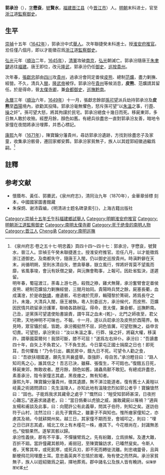 {{明清人物信息框
| 姓名 = 郭承汾
| 原名 =
| 圖片名稱= 
| 圖片大小 = 150px
| 圖片說明 =
| 最高職務 = 浙江道監察御史
| 國家 = 大明
| 爵位 =
| 籍貫 = [[福建|福建]][[晋江縣|晋江縣]]
| 族裔 = 漢族
| 旗籍 = 
| 字號 = 字懋袞，號賢水
| 諡號 = 
| 出生日期 = 年代不詳
| 出生地點 = [[福建|福建]][[晋江縣|晋江縣]]
| 逝世日期 = 永曆三年（清順治六年、1649年）
| 逝世地點 = [[四川|四川]][[酉陽縣|酉陽縣]]
| 墓葬 =
| 配偶 =
| 親屬 = 
| 出身 = 
*崇禎十五年（1642年）壬午科舉人
*崇禎十六年（1643年）癸未科同進士出身
| 經歷 = 
| 著作 =
}}

'''郭承汾'''（{{bd|？||1649年|catIdx=Guo郭}}），[[表字|字]]'''懋袞'''，[[號|號]]'''賢水'''，[[福建|福建]][[晋江县|晋江县]]（今[[晋江市|晋江市]]）人。[[明朝|明朝]]末科进士，官至[[浙江|浙江]]道[[監察御史|監察御史]]。

==生平==
[[崇禎|崇禎]]十五年（[[1642年|1642年]]），郭承汾中式[[舉人|舉人]]。次年聯捷癸未科進士。授[[淮安府|淮安府]][[推官|推官]]。涖任僅八個月，即以才能徵召爲[[浙江|浙江]]道[[監察御史|監察御史]]。

[[弘光|弘光]]元年（[[順治|順治]]二年，[[1645年|1645年]]），[[清軍|清軍]]攻破[[南京|南京]]，[[弘光|弘光]]朝滅亡。郭承汾隨唐王[[朱聿鍵|朱聿鍵]]逃往[[福建|福建]]。唐王即位，改元[[隆武|隆武]]，郭承汾仍任[[御史|御史]]，[[巡按|巡按]][[貴州|貴州]]。

次年春，[[張獻忠|張獻忠]]部由[[四川|四川]]攻[[貴州|貴州]]，過承汾會同定畨侯[[皮熊|皮熊]]、總制[[范爌|范爌]]，盡力剿撫、經營。不久，清兵入[[閩|閩]]，[[隆武帝|隆武帝]]被俘。郭承汾在[[貴州|貴州]]等候消息，'''皮熊'''、范爌請其留任。於是得命，晉[[太僕寺卿|太僕寺卿]]，兼[[僉都御史|僉都御史]]，[[巡撫|巡撫]][[黔南|黔南]]。

[[永曆_(南明)|永曆]]三年（[[順治|順治]]六年，[[1649年|1649年]]）十一月，張獻忠餘部[[孫可望|孫可望]]派兵劫持郭承汾及'''皮熊'''至[[酉陽|酉陽]]境內，欲勸其投降。郭承汾毫無懼色，怒斥孫可望“以[[朱溫|朱溫]]之事，行[[王莽|莽]]、[[曹操|操]]之奸”。孫可望大怒，將其拘謹於民宅。郭承汾絕食十幾日而死。移屍東郊，多日無人敢於收殮。經歷月餘，顏色如舊。有總兵徐盡忠一直對郭承汾友善，暗地令家僮在夜間將承汾埋葬，并悉心標記。

[[康熙|康熙]]九年（[[1671年|1671年]]），陳寶鑰分藩貴州，尋訪郭承汾遺跡，方找到徐盡忠子及家童，收集承汾骸骨，遷回家鄉安葬。郭承汾家貧無子，族人以其姪郭紹徽過繼爲嗣。<ref>《泉州府志·卷之五十七·明忠義》頁四十四～四十七：郭承汾，字懋袞，號賢水，晉江人。崇禎壬午癸未聯捷進士。授淮安府推官。涖任八月，以才能徵爲浙江道御史。及南都失守，隨唐王入閩，仍以御史巡按貴州。時滇黔僻在天末，尚循明朔，至則氷清自矢，懲貪舉暴，嶽立風行，悍將奸胥莫不望風而靡，省風事竣，會沅有妖僧之變，與沅撫會鞫事，上報可。因赴省監決，遂遲留。<br>明年春，蜀寇渡江，荼毒上游七邑，殺戮之撡，雞犬無聲，承汾奮臂會定畨侯皮熊、總制范爌協力剿撫經營，三閱月始囘。貴陽時兵燹之餘，屍塞長衢，血成溝澮，於是收[[餘燼|餘燼]]，瘞遺骸，弔忠魂於荒原，輯殘黎於箐硐，將爲長守之計。未幾，大清兵入閩，唐王被執，粵人別委巡方，承汾候代，而皮熊、范爌因民情共疏留承汾護軍，聯絡各路辦寇。得命，晋太僕，兼僉都，巡撫黔南。<br>己丑，逆黨孫可望遣使貽書諭責，謂牛耳之血未-{乾}-，北門之師夜至，君父可欺，天地神明不可昧也，不報。十一月，遂以兵刧承汾及皮熊於酉陽界。執見時，眾官懾於威，皆跪，承汾獨挺然不屈，詞色皆厲，可望慰撫之，益申言切責。可望怒，承汾笑曰：“汝以朱溫之事，行莽、操之奸，將竊大權，移漢祚，謂舉國莫爾何！我頭可斷，膝不可屈！”遂爲左右捽仆。承汾曰：“吾讀書四十年，自矢上不負君父，下不負生民。今日蒙屯正國士捐縻之日也！即死耳，吾何懼哉！”乃令引出，羈民房中，餓九日不死。可望令人勸之食，曰：“吾欲扶翊國運，願先生共襄盛舉。亟強飰，毋自苦。”承汾瞪目曰：“路人知司馬之心，誰其信之！吾志已決，雖蘇、張復生，不可餂也。”復餓五日死，移屍東郊，無敢收者。歷月餘，顏色如舊，諸蟲鳥獸不敢犯。有總戎許盡忠，素善承汾，陰令家僮志其處，黑夜瘞之，無有知者。<br>康熙九年，陳寶鑰分藩貴州，徵其遺蹟，無不涕泣能道者。復有舊士人黃皚以岐黃之術謁問請曰：先生溫陵人，亦知此地有溫陵忠烈如郭公者乎！寶鑰愴然曰：“固也。子能爲我求其藏骨之處乎？”慨然曰：“皚受知郭師甚深，日夜拊心難忘。”遂遍求諸遺老，曰：“當日僞秦以虎狼之威，誰敢藏屍以罹禍？”適與友楊和甫談及此事，曰：向聞許公有此義舉，問其子伯符，則知之矣。遂訪伯符于山村，泫然泣曰：此先子實爲之，雖妻子不與知也。惟所瘞家僮知之，亦慮其及禍，今就耕開州矣。越三日，其家僮不期而至，會城叩之，則曰：“埋之日已詳志其處，城北工坎上有木槿花一株，瘞其下。今花根尚在，封識無恙也。”發驗果然。遂挈其骸以歸。<br>承汾性義俠，郡有不平事，不憚攘臂爲之。先有紛難，立爲排解。及遭大難，百折不廻。當許僮藏其骸時，甫弱冠，至陳寶鑰訪求，已皤然叟矣。令斯人者，天奪其年，或死飢寒，或死兵刃，即不死而轉徙流離。則忠魂靈骨，且與斷梗飛花同埋塵土耳。意忠義英爽不忘情於故壠，殆有使之而然與。承汾家貧無子，族人以姪紹徽爲之嗣，擇地葬焉。郡中諸名公及族人皆有輓詩。<small>倸陳蓼崖紀畧</small></ref>

==註釋==
{{reflist}}

==参考文献==
*懷蔭布、黃任、郭賡武，《泉州府志》，清同治九年（1870年），金華章倬標 刻本，中國國家圖書館藏
*朱保炯、谢沛霖编，《明清进士题名碑录索引》，上海古籍出版社

{{start box}}
{{s-off}}
{{s-before|[[楊鼎熙|楊鼎熙]]}}
{{s-title|明朝淮安府推官|1643年－1644年}}
{{s-after|[[程之渾|程之渾]]}}
{{end box}}

{{崇禎十六年癸未科殿試金榜}}
{{DEFAULTSORT:Guo郭}}
[[Category:崇禎十五年壬午科福建鄉試舉人|Category:崇禎十五年壬午科福建鄉試舉人]]
[[Category:明朝淮安府推官|Category:明朝淮安府推官]]
[[Category:明朝浙江道監察御史|Category:明朝浙江道監察御史]]
[[Category:南明太僕寺卿|Category:南明太僕寺卿]]
[[Category:死于绝食的南明人物|Category:死于绝食的南明人物]]
[[Category:晋江人|Category:晋江人]]
[[Category:郭姓|Cheng承]]
[[Category:南明巡撫|Category:南明巡撫]]